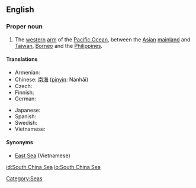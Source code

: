 ==English==

===Proper noun===
{{en-proper noun}}

# The [[western]] [[arm]] of the [[Pacific Ocean]], between the [[Asian]] [[mainland]] and [[Taiwan]], [[Borneo]] and the [[Philippines]].

====Translations====
{{trans-top|Pacific Ocean, between the Asian mainland and Taiwan, Borneo and the Philippines}}
* Armenian: {{t|hy|Հարավ-Չինական ծով|sc=Armn|tr=Harav-Činakan çov}}
* Chinese: [[南海]] ([[pinyin]]: Nánhǎi)
* Czech: {{t-|cs|Jihočínské moře|n}}
* Finnish: {{t-|fi|Etelä-Kiinanmeri}}
* German: {{t|de|Südchinesisches Meer|n}}
{{trans-mid}}
* Japanese: {{t|ja|南シナ海|tr=みなみしなかい, Minamishinakai|sc=Jpan}}
* Spanish: {{t|es|Mar de la China Meridional|m}}
* Swedish: {{t|sv|Sydkinesiska sjön|c}}
* Vietnamese: {{t|vi|Biển Đông|xs=Vietnamese}}
{{trans-bottom}}

====Synonyms====
*[[East Sea]] (Vietnamese)

[[Category:Seas]]

[[id:South China Sea]]
[[lo:South China Sea]]